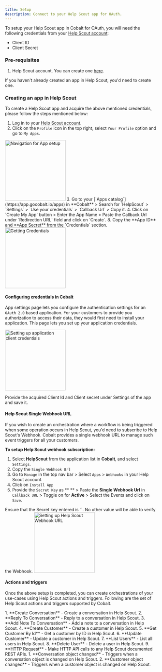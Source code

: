 ```yaml
---
title: Setup
description: Connect to your Help Scout app for OAuth.
---
```

To setup your Help Scout app in Cobalt for OAuth, you will need the following credentials from your [Help Scout account](https://secure.helpscout.net/):
- Client ID
- Client Secret

### Pre-requisites

1. Help Scout account. You can create one [here](https://secure.helpscout.net/members/register/41/).

<Info>If you haven't already created an app in Help Scout, you'd need to create one.</Info>

### Creating an app in Help Scout

To create a Help Scout app and acquire the above mentioned credentials, please follow the steps mentioned below:

1. Log in to your [Help Scout account](https://secure.helpscout.net/).
2. Click on the `Profile` icon in the top right, select `Your Profile` option and go to `My Apps`.
<img height="200" src="/images/Helpscout/helpscout_navigation.png" alt="Navigation for App setup"/>
3. Go to your [`Apps catalog`](https://app.gocobalt.io/apps) in **Cobalt** > Search for `HelpScout` > `Settings` > `Use your credentials` > `Callback Url` > Copy it.
4. Click on `Create My App` button > Enter the App Name > Paste the Callback Url under `Redirection URL` field and click on `Create`.
8. Copy the **App ID** and **App Secret** from the `Credentials` section.
<img height="200" src="/images/Helpscout/helpscout_credentials.png" alt="Getting Credentials"/>

#### Configuring credentials in Cobalt
App settings page lets you configure the authentication settings for an `OAuth 2.0` based application. For your customers to provide you authorization to access their data,
they would first need to install your application. This page lets you set up your application credentials.

<img height="200" src="/images/Helpscout/helpscout_cobalt.png" alt="Setting up application client credentials"/>

Provide the acquired Client Id and Client secret under Settings of the app and save it.

#### Help Scout Single Webhook URL
If you wish to create an orchestration where a workflow is being triggered when some operation occurs in Help Scout, you'd need to subscribe to Help Scout's Webhook. Cobalt provides
a single webhook URL to manage such event triggers for all your customers.

**To setup Help Scout webhook subscription:**
1. Select **HelpScout** from the application list in **Cobalt**, and select `Settings`.
2. Copy the `Single Webhook Url`
3. Go to `Manage` in the top nav bar > Select `Apps` > `Webhooks` in your Help Scout account.
4. Click on `Install App`
5. Provide the `Secret Key` as ** ** > Paste the **Single Webhook Url** in `Callback URL` > Toggle on for **Active** > Select the Events and click on `Save`.
<Note>
Ensure that the Secret key entered is ``. No other value will be able to verify the Webhook.
</Note>

<img height="200" src="/images/Helpscout/helpscout_webhook.png" alt="Setting up Help Scout Webhook URL"/>

#### Actions and triggers
Once the above setup is completed, you can create orchestrations of your use-cases using Help Scout actions and triggers. Following are the set of Help Scout actions and triggers
supported by Cobalt.

<Tabs>
  <Tab title="Actions">
  <AccordionGroup>
  <Accordion title="Conversation">
     1. **Create Conversation** - Create a conversation in Help Scout.
     2. **Reply To Conversation** - Reply to a conversation in Help Scout.
     3. **Add Note To Conversation** - Add a note to a conversation in Help Scout.
     </Accordion>
     <Accordion title="Customer">
     4. **Create Customer** - Create a customer in Help Scout.
     5. **Get Customer By Id** - Get a customer by ID in Help Scout.
     6. **Update Customer** - Update a customer in Help Scout.
      </Accordion>
     <Accordion title="User">
     7. **List Users** - List all users in Help Scout.
     8. **Delete User** - Delete a user in Help Scout.
      </Accordion>
     <Accordion title="Others">
     9. **HTTP Request** - Make HTTP API calls to any Help Scout documented REST APIs.
      </Accordion>
    </AccordionGroup>
  </Tab>
  
  <Tab title="Triggers">
         1. **Conversation object changed** - Triggers when a conversation object is changed on Help Scout.
         2. **Customer object changed** - Triggers when a customer object is changed on Help Scout.
  </Tab>
</Tabs>